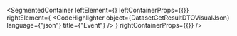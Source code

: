 
<SegmentedContainer
  leftElement={<DatasetGetResultDTODesc />}
  leftContainerProps={{}}
  rightElement={
    <CodeHighlighter
      object={DatasetGetResultDTOVisualJson}
      language={"json"}
      title={"Event"}
    />
  }
  rightContainerProps={{}}
/>
